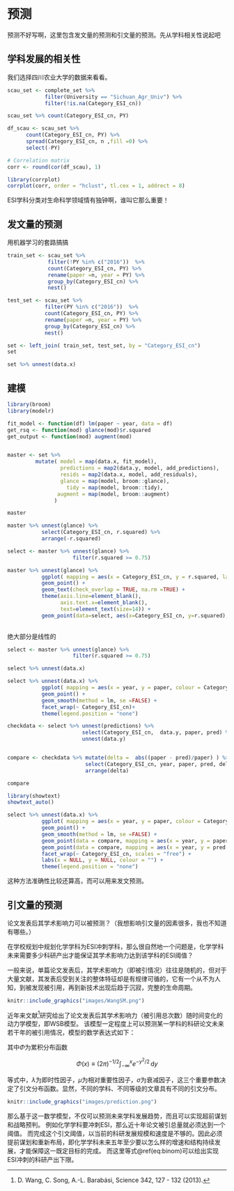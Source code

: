 # 预测 {#prediction}

预测不好写啊，这里包含发文量的预测和引文量的预测。先从学科相关性说起吧

## 学科发展的相关性

我们选择四川农业大学的数据来看看。
```r
scau_set <- complete_set %>% 
            filter(University == "Sichuan_Agr_Univ") %>% 
            filter(!is.na(Category_ESI_cn)) 
```

```r
scau_set %>% count(Category_ESI_cn, PY)
```


```r
df_scau <- scau_set %>% 
      count(Category_ESI_cn, PY) %>% 
      spread(Category_ESI_cn, n ,fill =0) %>% 
      select(-PY) 

# Correlation matrix
corr <- round(cor(df_scau), 1)
```




```r
library(corrplot)
corrplot(corr, order = "hclust", tl.cex = 1, addrect = 8)
```

ESI学科分类对生命科学领域情有独钟啊，谁叫它那么重要！


## 发文量的预测
用机器学习的套路搞搞
```r
train_set <- scau_set %>%
             filter(!PY %in% c("2016"))  %>%
             count(Category_ESI_cn, PY) %>% 
             rename(paper =n, year = PY) %>% 
             group_by(Category_ESI_cn) %>%
             nest() 

test_set <- scau_set %>%
            filter(PY %in% c("2016"))  %>%
            count(Category_ESI_cn, PY) %>% 
            rename(paper =n, year = PY) %>%
            group_by(Category_ESI_cn) %>%
            nest()  

set <- left_join( train_set, test_set, by = "Category_ESI_cn")
set 
```


```r
set %>% unnest(data.x)
```



## 建模

```r
library(broom)
library(modelr)

fit_model <- function(df) lm(paper ~ year, data = df)
get_rsq <- function(mod) glance(mod)$r.squared
get_output <- function(mod) augment(mod)


master <- set %>%
         mutate( model = map(data.x, fit_model),
                 predictions = map2(data.y, model, add_predictions),
                 resids = map2(data.x, model, add_residuals),
                 glance = map(model, broom::glance),
                   tidy = map(model, broom::tidy),
                augment = map(model, broom::augment)
               ) 

master
```




```r
master %>% unnest(glance) %>% 
           select(Category_ESI_cn, r.squared) %>%
           arrange(-r.squared)
```


```r
select <- master %>% unnest(glance) %>%
                     filter(r.squared >= 0.75) 

master %>% unnest(glance) %>%
           ggplot( mapping = aes(x = Category_ESI_cn, y = r.squared, label = Category_ESI_cn) ) +
           geom_point() +
           geom_text(check_overlap = TRUE, na.rm =TRUE) +
           theme(axis.line=element_blank(),
                 axis.text.x=element_blank(),
                 text=element_text(size=14)) +
           geom_point(data=select, aes(x=Category_ESI_cn, y=r.squared), colour ="red") 
           
```

绝大部分是线性的



```r
select <- master %>% unnest(glance) %>%
                     filter(r.squared >= 0.75) 

select %>% unnest(data.x)
```





```r
select %>% unnest(data.x) %>%
           ggplot( mapping = aes(x = year, y = paper, colour = Category_ESI_cn) ) +
           geom_point() +
           geom_smooth(method = lm, se =FALSE) +
           facet_wrap(~ Category_ESI_cn)+
           theme(legend.position = "none")
```


```r
checkdata <- select %>% unnest(predictions) %>%
                        select(Category_ESI_cn,  data.y, paper, pred) %>%
                        unnest(data.y) 


compare <- checkdata %>% mutate(delta =  abs((paper - pred)/paper) ) %>%
                         select(Category_ESI_cn, year, paper, pred, delta)  %>%
                         arrange(delta)

compare
```




```r
library(showtext)
showtext_auto()

select %>% unnest(data.x) %>%
           ggplot( mapping = aes(x = year, y = paper, colour = Category_ESI_cn) ) +
           geom_point() +
           geom_smooth(method = lm, se =FALSE) + 
           geom_point(data = compare, mapping = aes(x = year, y = paper), colour = "black" ) +
           geom_point(data = compare, mapping = aes(x = year, y = pred ), colour = "red" ) +
           facet_wrap(~ Category_ESI_cn, scales = "free") +
           labs(x = NULL, y = NULL, colour = "") +
           theme(legend.position = "none")

```



这种方法准确性比较还算高，而可以用来发文预测。











## 引文量的预测

论文发表后其学术影响力可以被预测？（我想影响引文量的因素很多，我也不知道有哪些。）

在学校规划中规划化学学科为ESI冲刺学科，那么很自然地一个问题是，化学学科未来需要多少科研产出才能保证其学术影响力达到该学科的ESI阈值？


一般来说，单篇论文发表后，其学术影响力（即被引情况）往往是随机的，但对于大量文献，其发表后受到关注的整体特征却是有规律可循的，它有一个从不为人知，到被发现被引用，再到新技术出现后趋于沉寂，完整的生命周期。

```r
knitr::include_graphics("images/WangSM.png")
```


近年来文献^[D. Wang, C. Song, A.-L. Barabási, Science 342, 127 - 132 (2013).]研究给出了论文发表后其学术影响力（被引用总次数）随时间变化的动力学模型，即WSB模型。
该模型一定程度上可以预测某一学科的科研论文未来若干年的被引用情况，模型的数学表达式如下：

\begin{equation}
c^t_i = m\left[ e^{ \frac{\beta\eta_j}{A} \Phi\left( \frac{\ln t -\mu_j}{\sigma_i}\right)} -1\right]  \equiv 
 m\left[ e^{ \lambda_j \Phi\left( \frac{\ln t -\mu_j}{\sigma_i}\right)} -1\right]  
 (\#eq:binom)
\end{equation}

其中$\Phi$为累积分布函数

$$
 \Phi(x)  \equiv 
(2\pi)^{-1/2}\int_{-\infty}^x e^{-y^2/2} \,\mathrm{d} y
$$

等式中，$\lambda$为即时性因子，$\mu$为相对重要性因子，$\sigma$为衰减因子，这三个重要参数决定了引文分布函数。显然，不同的学科、不同等级的文章具有不同的引文分布。

```r
knitr::include_graphics("images/prediction.png")
```

那么基于这一数学模型，不仅可以预测未来学科发展趋势，而且可以实现超前谋划和战略预判。
例如化学学科要冲刺ESI，那么近十年论文被引总量就必须达到一个阈值。
而完成这个引文阈值，以当前的科研发展规模和速度是不够的。因此必须提前谋划和重新布局，即化学学科未来五年至少要以怎么样的增速和结构持续发展，才能保障这一既定目标的完成。
而这里等式\@ref(eq:binom)可以给出实现ESI冲刺的科研产出下限。


